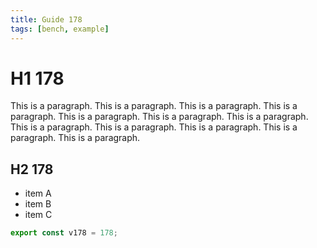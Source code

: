 ```yaml
---
title: Guide 178
tags: [bench, example]
---
```


# H1 178

This is a paragraph. This is a paragraph. This is a paragraph. This is a paragraph. This is a paragraph. This is a paragraph. This is a paragraph. This is a paragraph. This is a paragraph. This is a paragraph. This is a paragraph. This is a paragraph. 

## H2 178

- item A
- item B
- item C

```ts
export const v178 = 178;
```